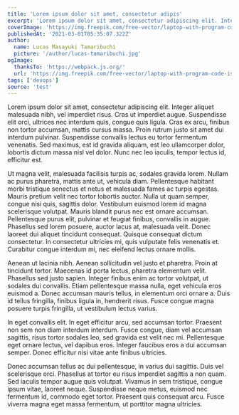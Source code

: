 ```yaml
---
title: 'Lorem ipsum dolor sit amet, consectetur adipis'
excerpt: 'Lorem ipsum dolor sit amet, consectetur adipiscing elit. Integer aliquet malesuada nibh, vel imperdiet risus. Cras ut imperdiet augue. Suspendisse elit orci, ultrices nec interdum quis, congue quis ligula. Cras ex arcu, finibus non tortor accumsan, mattis cursus massa. Proin rutrum justo sit amet dui interdum pulvinar. Suspendisse convallis lectus eu tortor fermentum venenatis. Sed maximus, est id gravida aliquam, est leo ullamcorper dolor, lobortis dictum massa nisl vel dolor. Nunc nec leo iaculis, tempor lectus id, efficitur est.'
coverImage: 'https://img.freepik.com/free-vector/laptop-with-program-code-isometric-icon-software-development-programming-applications-dark-neon_39422-971.jpg?w=740&t=st=1662947751~exp=1662948351~hmac=d71737f6358dca2442c38014a266e3cdc6cb1f8b335ba8e582bfb8336953e7dc'
publishedAt: '2021-03-01T05:35:07.322Z'
author:
  name: Lucas Masayuki Tamaribuchi
  picture: '/author/lucas-tamaribuchi.jpg'
ogImage:
  thanksTo: 'https://webpack.js.org/'
  url: 'https://img.freepik.com/free-vector/laptop-with-program-code-isometric-icon-software-development-programming-applications-dark-neon_39422-971.jpg?w=740&t=st=1662947751~exp=1662948351~hmac=d71737f6358dca2442c38014a266e3cdc6cb1f8b335ba8e582bfb8336953e7dc'
tags: ['devops']
source: 'test'
---
```


Lorem ipsum dolor sit amet, consectetur adipiscing elit. Integer aliquet malesuada nibh, vel imperdiet risus. Cras ut imperdiet augue. Suspendisse elit orci, ultrices nec interdum quis, congue quis ligula. Cras ex arcu, finibus non tortor accumsan, mattis cursus massa. Proin rutrum justo sit amet dui interdum pulvinar. Suspendisse convallis lectus eu tortor fermentum venenatis. Sed maximus, est id gravida aliquam, est leo ullamcorper dolor, lobortis dictum massa nisl vel dolor. Nunc nec leo iaculis, tempor lectus id, efficitur est.

Ut magna velit, malesuada facilisis turpis ac, sodales gravida lorem. Nullam ac purus pharetra, mattis ante ut, vehicula diam. Pellentesque habitant morbi tristique senectus et netus et malesuada fames ac turpis egestas. Mauris pretium velit nec tortor lobortis auctor. Nulla ut quam semper, congue nisi quis, sagittis dolor. Vestibulum euismod lorem id magna scelerisque volutpat. Mauris blandit purus nec est ornare accumsan. Pellentesque purus elit, pulvinar et feugiat finibus, convallis in augue. Phasellus sed lorem posuere, auctor lacus at, malesuada velit. Donec laoreet dui aliquet tincidunt consequat. Quisque consequat dictum consectetur. In consectetur ultricies mi, quis vulputate felis venenatis et. Curabitur congue interdum mi, nec eleifend lectus ornare mollis.

Aenean ut lacinia nibh. Aenean sollicitudin vel justo et pharetra. Proin at tincidunt tortor. Maecenas id porta lectus, pharetra elementum velit. Phasellus sed justo sapien. Integer finibus enim ac tortor volutpat, ut sodales dui convallis. Etiam pellentesque massa nulla, eget vehicula eros euismod a. Donec accumsan mauris tellus, in elementum orci ornare a. Duis id tellus fringilla, finibus ligula in, hendrerit risus. Fusce congue magna posuere turpis fringilla, ut vestibulum lectus varius.

In eget convallis elit. In eget efficitur arcu, sed accumsan tortor. Praesent non sem non diam interdum interdum. Fusce congue, diam vel accumsan sagittis, risus tortor sodales leo, sed gravida est velit nec mi. Pellentesque eget ornare lectus, vel dapibus eros. Integer faucibus eros a dui accumsan semper. Donec efficitur nisi vitae ante finibus ultricies.

Donec accumsan tellus ac dui pellentesque, in varius dui sagittis. Duis vel scelerisque orci. Phasellus at tortor eu risus imperdiet sagittis a non quam. Sed iaculis tempor augue quis volutpat. Vivamus in sem tristique, congue ipsum vitae, laoreet neque. Suspendisse neque metus, euismod nec fermentum id, commodo eget tortor. Praesent quis consequat arcu. Fusce viverra magna eget massa fermentum, ut porttitor magna ultricies.
